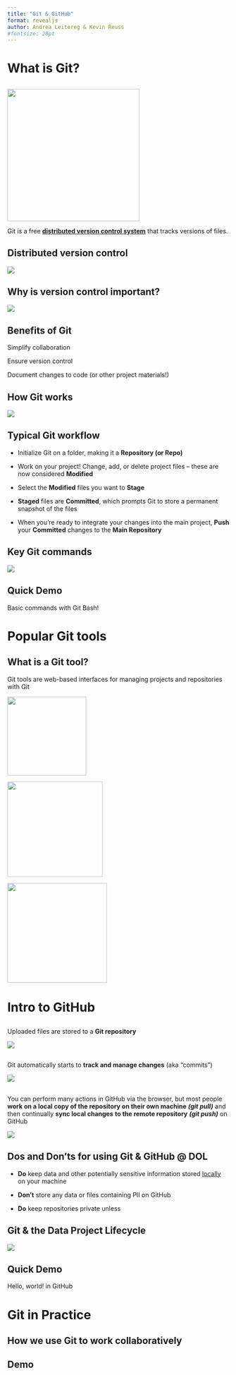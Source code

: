 ```yaml
---
title: "Git & GitHub"
format: revealjs
author: Andrea Leitereg & Kevin Reuss
#fontsize: 28pt
---
```


# What is Git?

## 

![](git-logo.png){fig-align="center" width="300"}

Git is a free [**distributed version control system**]{.underline} that tracks versions of files.

## Distributed version control

![](distributed-version-control-diagram.png){fig-align="center"}

## Why is version control important? {.center}

![](tech-comics-version-control.png){fig-align="center"}

## Benefits of Git

Simplify collaboration

Ensure version control

Document changes to code (or other project materials!)

## How Git works

[![](git-workflow-image-1.png)](https://newsletter.techworld-with-milan.com/p/how-to-learn-git)

## Typical Git workflow

-   Initialize Git on a folder, making it a **Repository (or Repo)**

-   Work on your project! Change, add, or delete project files -- these are now considered **Modified**

-   Select the **Modified** files you want to **Stage**

-   **Staged** files are **Committed**, which prompts Git to store a permanent snapshot of the files

-   When you're ready to integrate your changes into the main project, **Push** your **Committed** changes to the **Main Repository**

## Key Git commands

![](git-workflow-image-2.png){fig-align="center"}

## Quick Demo

Basic commands with Git Bash!

# Popular Git tools

## What is a Git tool?

Git tools are web-based interfaces for managing projects and repositories with Git

![](github-logo.png){width="179"}

![](bitbucket-logo.png){width="216"}

![](gitlab-logo.png){width="226"}

# Intro to GitHub

## 

Uploaded files are stored to a **Git repository**

![](git-hub-image-1.png)

## 

Git automatically starts to **track and manage changes** (aka "commits")

![](git-hub-image-2.png)

## 

You can perform many actions in GitHub via the browser, but most people **work on a local copy of the repository on their own machine** ***(git pull)*** and then continually **sync local changes** **to the remote repository** ***(git push)*** on GitHub

![](distributed-version-control-diagram-2.png){fig-align="center"}

## Dos and Don'ts for using Git & GitHub \@ DOL

-   **Do** keep data and other potentially sensitive information stored [locally]{.underline} on your machine

-   **Don't** store any data or files containing PII on GitHub

-   **Do** keep repositories private unless

## Git & the Data Project Lifecycle

![](Data%20Analysis%20Workflow%20Matrix%20-%207%20Steps%20-%20cropped.PNG)

## Quick Demo

Hello, world! in GitHub

# Git in Practice

## How we use Git to work collaboratively

## Demo
